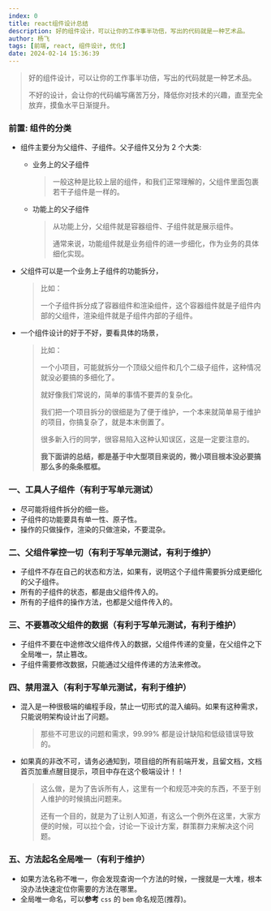 ```yaml
---
index: 0
title: react组件设计总结
description: 好的组件设计，可以让你的工作事半功倍，写出的代码就是一种艺术品。
author: 杨飞
tags: [前端, react, 组件设计, 优化]
date: 2024-02-14 15:36:39
---
```


> 好的组件设计，可以让你的工作事半功倍，写出的代码就是一种艺术品。
>
> 不好的设计，会让你的代码编写痛苦万分，降低你对技术的兴趣，直至完全放弃，摸鱼水平日渐提升。

### 前置: 组件的分类
- 组件主要分为父组件、子组件。父子组件又分为 2 个大类:
  - 业务上的父子组件
    > 一般这种是比较上层的组件，和我们正常理解的，父组件里面包裹若干子组件是一样的。
  - 功能上的父子组件
    > 从功能上分，父组件就是容器组件、子组件就是展示组件。
    >
    > 通常来说，功能组件就是业务组件的进一步细化，作为业务的具体细化实现。

- 父组件可以是一个业务上子组件的功能拆分，
  > 比如：
  >
  > 一个子组件拆分成了容器组件和渲染组件，这个容器组件就是子组件内部的父组件，渲染组件就是子组件内部的子组件。
- 一个组件设计的好于不好，要看具体的场景，
  > 比如：
  >
  > 一个小项目，可能就拆分一个顶级父组件和几个二级子组件，这种情况就没必要搞的多细化了。
  >
  > 就好像我们常说的，简单的事情不要弄的复杂化。
  >
  > 我们把一个项目拆分的很细是为了便于维护，一个本来就简单易于维护的项目，你搞复杂了，就是本末倒置了。
  >
  > 很多新入行的同学，很容易陷入这种认知误区，这是一定要注意的。
  >
  > <strong className='text-red-500'>我下面讲的总结，都是基于中大型项目来说的，微小项目根本没必要搞那么多的条条框框。</strong>


### 一、工具人子组件（有利于写单元测试）
- 尽可能将组件拆分的细一些。
- 子组件的功能要具有单一性、原子性。
- 操作的只做操作，渲染的只做渲染，不要混杂。

### 二、父组件掌控一切（有利于写单元测试，有利于维护）
- 子组件不存在自己的状态和方法，如果有，说明这个子组件需要拆分成更细化的父子组件。
- 所有的子组件的状态，都是由父组件传入的。
- 所有的子组件的操作方法，也都是父组件传入的。

### 三、不要篡改父组件的数据（有利于写单元测试，有利于维护）
- 子组件不要在中途修改父组件传入的数据，父组件传递的变量，在父组件之下全局唯一，禁止篡改。
- 子组件需要修改数据，只能通过父组件传递的方法来修改。

### 四、禁用混入（有利于写单元测试，有利于维护）
- 混入是一种很极端的编程手段，禁止一切形式的混入编码。如果有这种需求，只能说明架构设计出了问题。
  > 那些不可思议的问题和需求，99.99% 都是设计缺陷和低级错误导致的。
- 如果真的非改不可，<span className='text-red-500'>请务必通知到，项目组的所有前端开发，且留文档，文档首页加重点醒目提示，项目中存在这个极端设计！！</span>
  > 这么做，是为了告诉所有人，这里有一个和规范冲突的东西，不至于别人维护的时候搞出问题来。
  >
  > 还有一个目的，就是为了让别人知道，有这么一个例外在这里，大家方便的时候，可以拉个会，讨论一下设计方案，群策群力来解决这个问题。

### 五、方法起名全局唯一（有利于维护）
- 如果方法名称不唯一，你会发现查询一个方法的时候，一搜就是一大堆，根本没办法快速定位你需要的方法在哪里。
- 全局唯一命名，可以**参考** `css` 的 `bem` 命名规范(推荐)。
